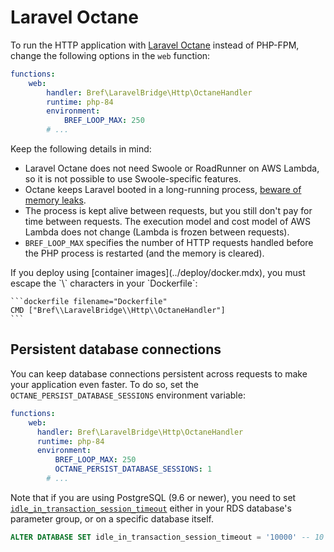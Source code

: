 
<NextSeo description="Run Laravel with Octane on AWS Lambda using Bref." />

# Laravel Octane

To run the HTTP application with [Laravel Octane](https://laravel.com/docs/10.x/octane) instead of PHP-FPM, change the following options in the `web` function:

```yml
functions:
    web:
        handler: Bref\LaravelBridge\Http\OctaneHandler
        runtime: php-84
        environment:
            BREF_LOOP_MAX: 250
        # ...
```

Keep the following details in mind:

- Laravel Octane does not need Swoole or RoadRunner on AWS Lambda, so it is not possible to use Swoole-specific features.
- Octane keeps Laravel booted in a long-running process, [beware of memory leaks](https://laravel.com/docs/10.x/octane#managing-memory-leaks).
- The process is kept alive between requests, but you still don't pay for time between requests. The execution model and cost model of AWS Lambda does not change (Lambda is frozen between requests).
- `BREF_LOOP_MAX` specifies the number of HTTP requests handled before the PHP process is restarted (and the memory is cleared).

<Callout>
    If you deploy using [container images](../deploy/docker.mdx), you must escape the `\` characters in your `Dockerfile`:

    ```dockerfile filename="Dockerfile"
    CMD ["Bref\\LaravelBridge\\Http\\OctaneHandler"]
    ```
</Callout>

## Persistent database connections

You can keep database connections persistent across requests to make your application even faster. To do so, set the `OCTANE_PERSIST_DATABASE_SESSIONS` environment variable:

```yml
functions:
    web:
      handler: Bref\LaravelBridge\Http\OctaneHandler
      runtime: php-84
      environment:
          BREF_LOOP_MAX: 250
          OCTANE_PERSIST_DATABASE_SESSIONS: 1
        # ...
```

Note that if you are using PostgreSQL (9.6 or newer), you need to set [`idle_in_transaction_session_timeout`](https://www.postgresql.org/docs/current/runtime-config-client.html#GUC-IDLE-IN-TRANSACTION-SESSION-TIMEOUT) either in your RDS database's parameter group, or on a specific database itself.

```sql
ALTER DATABASE SET idle_in_transaction_session_timeout = '10000' -- 10 seconds in ms
```
